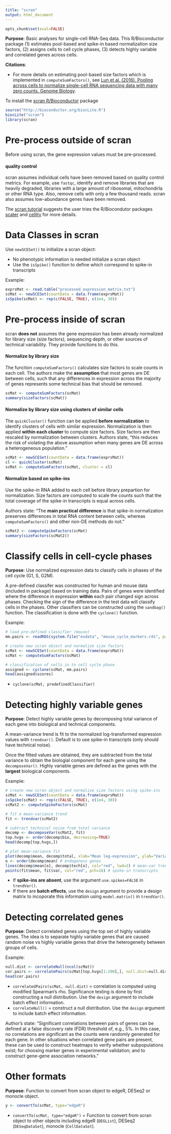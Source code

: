 ```yaml
---
title: "scran"
output: html_document
---
```


```r
opts_chunk$set(eval=FALSE)
```

**Purpose**: Basic analyses for single-cell RNA-Seq data. 
This R/Bioconductor package (1) estimates pool-based and spike-in based 
normalization size factors, (2) assigns cells to cell cycle phases,
(3) detects highly variable and correlated genes across cells. 

**Citations**: 

* For more details on estimating pool-based size factors which is 
implemented in `computeSumFactors()`, see [Lun et al. (2016). Pooling across cells to normalize single-cell RNA sequencing data with many zero counts. Genome Biology](http://genomebiology.biomedcentral.com/articles/10.1186/s13059-016-0947-7). 

To install the 
[scran R/Bioconductor](http://bioconductor.org/packages/devel/bioc/html/scran.html)
package
```r
source("http://bioconductor.org/biocLite.R")
biocLite("scran")
library(scran)
```

# Pre-process outside of scran

Before using scran, the gene expression values must be pre-processed.

#### quality control 
scran assumes individual cells have been removed based on quality 
control metrics. For example, use `fastqc`, identify and remove libraries that 
are heavily degraded, libraries with a large amount of ribosomal, 
mitochondirla or other RNA type. Also, remove cells with only a few 
thousand reads. scran also assumes low-abundance genes have been removed. 

The [scran tutorial](http://bioconductor.org/packages/devel/bioc/vignettes/scran/inst/doc/scran.html) 
suggests the user tries the R/Biocondutor packages [scater](http://bioconductor.org/packages/devel/bioc/html/scater.html) and 
[cellity](http://bioconductor.org/packages/devel/bioc/html/cellity.html)
for more details. 


# Data Classes in scran
Use `newSCESet()` to initialize a scran object: 

* No phenotypic information is needed initialize a scran object
* Use the `isSpike()` function to define which correspond to spike-in 
transcripts

Example: 
```r
exprsMat <- read.table("processed_expression_matrix.txt")
scMat <- newSCESet(countData = data.frame(exprsMat))
isSpike(scMat) <- rep(c(FALSE, TRUE), c(1e4, 30))
```

# Pre-process inside of scran

scran **does not** assumes the gene expression has been already 
normalized for library size (size factors), sequencing depth, or 
other sources of technical variability. They provide functions to do this.  

#### Normalize by library size

The function `computeSumFactors()` calculates size factors to scale counts
in each cell. The authors make the **assumption** that most genes are 
DE between cells, such that any differences in expression across 
the majority of genes represents some technical bias that should be removed.

```r
scMat <- computeSumFactors(scMat)
summary(sizeFactors(scMat))
```

#### Normalize by library size using clusters of similar cells

The `quickCluster()` function can be applied **before normalization**
to identify clusters of cells with similar expression. Normalization is
then applied **within each cluster** to compute size factors. Size factors
are then rescaled by normalization between clusters. Authors state, 
"this reduces the risk of violating the above assumption when many 
genes are DE across a heterogeneous population."

```r
scMat <- newSCESet(countData = data.frame(exprsMat))
cl <- quickCluster(scMat)
scMat <- computeSumFactors(scMat, cluster = cl)
```

#### Normalize based on spike-ins

Use the spike-in RNA added to each cell before library prepartion for 
normalization. Size factors are computed to scale the counts such that
the total coverage of the spike-in transcripts is equal across cells. 

Authors state: "The **main practical difference** is that spike-in 
normalization preserves differences in total RNA content between 
cells, whereas `computeSumFactors()` and other non-DE methods do not."

```r
scMat2 <- computeSpikeFactors(scMat)
summary(sizeFactors(scMat2))
```


# Classify cells in cell-cycle phases

**Purpose**: Use normalized expression data to classify cells in
phases of the cell cycle (G1, S, G2M). 

A pre-defined classifer was constructed for human and mouse 
data (included in package) based on training data. Pairs of genes
were identified where the difference in expression **within**
each pair changed sign across phases. Checking the sign of the
difference in the test data will classify cells in the phases. 
Other classifiers can be constructed using the `sandbag()` function. 
The classification is done with the `cyclone()` function. 


Example:
```r
# load pre-defined classifier (mouse)
mm.pairs <- readRDS(system.file("exdata", "mouse_cycle_markers.rds", package="scran"))

# create new scran object and normalize size factors
scMat <- newSCESet(countData = data.frame(exprsMat))
scMat <- computeSumFactors(scMat)

# classification of cells in to cell cycle phase
assigned <- cyclone(scMat, mm.pairs)
head(assigned$scores)
```

* `cyclone(scMat, predefinedClassifier)`



# Detecting highly variable genes

**Purpose**: Detect highly variable genes by decomposing 
total variance of each gene into biological and technical 
components. 

A mean-variance trend is fit to the normalized log-transformed 
expression values with `trendvar()`. Default is to use spike-in
transcripts (only should have technical noise). 

Once the fitted values are obtained, they are subtracted from the 
total variance to obtain the biologial component for each gene
using the `decomposeVar()`. Highly variable genes are 
defined as the genes with the **largest** biological components. 

Example: 
```r
# create new scran object and normalize size factors using spike-ins
scMat <- newSCESet(countData = data.frame(exprsMat))
isSpike(scMat) <- rep(c(FALSE, TRUE), c(1e4, 30))
scMat2 <- computeSpikeFactors(scMat)

# fit a mean-variance trend
fit <- trendvar(scMat2)

# subtract technical noise from total variance
decomp <- decomposeVar(scMat2, fit)
top.hvgs <- order(decomp$bio, decreasing=TRUE)
head(decomp[top.hvgs,])

# plot mean-variance fit 
plot(decomp$mean, decomp$total, xlab="Mean log-expression", ylab="Variance")
o <- order(decomp$mean) # endogenous genes
lines(decomp$mean[o], decomp$tech[o], col="red", lwd=2) # mean-var trend
points(fit$mean, fit$var, col="red", pch=16) # spike-in transcripts
```


* If **spike-ins are absent**, use the argument `use.spikes=FALSE` 
in `trendVar()`. 
* If there are **batch effects**, use the `design` argument
to provide a design matrix to incoporate this information using 
`model.matrix()` in `trendVar()`. 


# Detecting correlated genes

**Purpose**: Detect correlated genes using the top set of 
highly variable genes. The idea is to separate highly variable 
genes that are caused random noise vs highly variable genes
that drive the heterogeneity between groups of cells. 

Example: 
```r
null.dist <- correlateNull(ncol(scMat))
cor.pairs <- correlatePairs(scMat[top.hvgs[1:200],], null.dist=null.dist)
head(cor.pairs)
```

* `correlatedPairs(scMat, null.dist)` = correlation is computed using
modified Spearman's rho. Significance testing is done by first 
constructing a null distribution. Use the `design`
argument to include batch effect information. 
* `correlateNull()` = construct a null distribution. Use the `design`
argument to include batch effect information. 

Author's state: "Significant correlations between pairs of genes 
can be defined at a false discovery rate (FDR) threshold of, 
e.g., 5%. In this case, no correlations are significant as the 
counts were randomly generated for each gene. In other situations 
when correlated gene pairs are present, these can be used to 
construct heatmaps to verify whether subpopulations exist; 
for choosing marker genes in experimental validation; and 
to construct gene-gene association networks."

# Other formats

**Purpose**: Function to convert from scran object 
to edgeR, DESeq2 or monocle object. 

```r
y <- convertTo(scMat, type="edgeR")
```

* `convertTo(scMat, type="edgeR")` = Function to convert from 
scran object to other objects including edgeR (`DEGList`), 
DESeq2 (`DESeqDataSet`), monocle (`CellDataSet`). 

